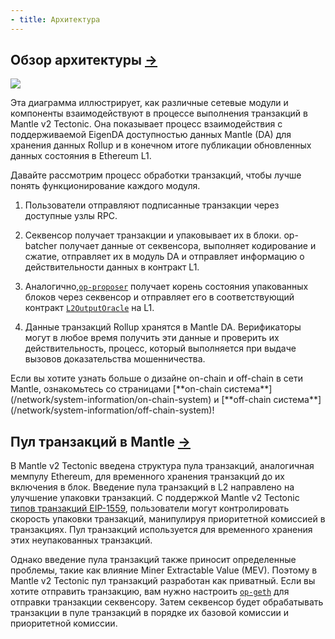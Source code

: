 ```yaml
---
- title: Архитектура
---
```


## Обзор архитектуры [→](https://docs-v2.mantle.xyz/intro/system-components/architecture#architecture-overviews)

<Frame caption="">
  <img src="https://docs.mantle.xyz/~gitbook/image?url=https%3A%2F%2F3885809119-files.gitbook.io%2F%7E%2Ffiles%2Fv0%2Fb%2Fgitbook-x-prod.appspot.com%2Fo%2Fspaces%252FQliZlRNwHhmzesDU1Ksq%252Fuploads%252F1o9uAiv2DISiwmBDsbM0%252Fimage.png%3Falt%3Dmedia%26token%3D96987e57-f25f-44e7-9d08-5a9c9bf2a627&width=768&dpr=4&quality=100&sign=bc1bfe96&sv=2" />
</Frame>

Эта диаграмма иллюстрирует, как различные сетевые модули и компоненты взаимодействуют в процессе выполнения транзакций в Mantle v2 Tectonic. Она показывает процесс взаимодействия с поддерживаемой EigenDA доступностью данных Mantle (DA) для хранения данных Rollup и в конечном итоге публикации обновленных данных состояния в Ethereum L1.

Давайте рассмотрим процесс обработки транзакций, чтобы лучше понять функционирование каждого модуля.

1. Пользователи отправляют подписанные транзакции через доступные узлы RPC.

2. Секвенсор получает транзакции и упаковывает их в блоки. op-batcher получает данные от секвенсора, выполняет кодирование и сжатие, отправляет их в модуль DA и отправляет информацию о действительности данных в контракт L1.

3. Аналогично,[`op-proposer`](/network/system-information/off-chain-system/node-introduction#op-proposer) получает корень состояния упакованных блоков через секвенсор и отправляет его в соответствующий контракт [`L2OutputOracle`](https://sepolia.etherscan.io/address/0x7DC1E47F1a367B6750802077632787181e70Bf8C) на L1.

4. Данные транзакций Rollup хранятся в Mantle DA. Верификаторы могут в любое время получить эти данные и проверить их действительность, процесс, который выполняется при выдаче вызовов доказательства мошенничества.

<Info>
  Если вы хотите узнать больше о дизайне on-chain и off-chain в сети Mantle, ознакомьтесь со страницами [**on-chain система**](/network/system-information/on-chain-system) и [**off-chain система**](/network/system-information/off-chain-system)!
</Info>

## Пул транзакций в Mantle [→](https://docs-v2.mantle.xyz/devs/concepts/tx-lifecycle#transaction-pool-in-mantle)

В Mantle v2 Tectonic введена структура пула транзакций, аналогичная мемпулу Ethereum, для временного хранения транзакций до их включения в блок. Введение пула транзакций в L2 направлено на улучшение упаковки транзакций. С поддержкой Mantle v2 Tectonic [типов транзакций EIP-1559](/network/more/glossary#eip-1559-transaction), пользователи могут контролировать скорость упаковки транзакций, манипулируя приоритетной комиссией в транзакциях. Пул транзакций используется для временного хранения этих неупакованных транзакций.

Однако введение пула транзакций также приносит определенные проблемы, такие как влияние Miner Extractable Value (MEV). Поэтому в Mantle v2 Tectonic пул транзакций разработан как приватный. Если вы хотите отправить транзакцию, вам нужно настроить [`op-geth`](/network/system-information/off-chain-system/node-introduction#op-geth) для отправки транзакции секвенсору. Затем секвенсор будет обрабатывать транзакции в пуле транзакций в порядке их базовой комиссии и приоритетной комиссии.
